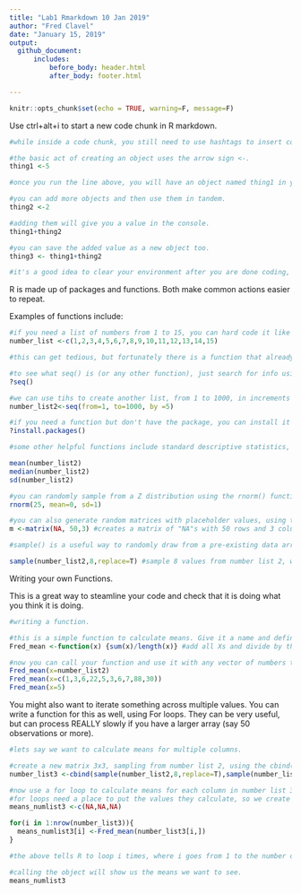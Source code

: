 ---
title: "Lab1 Rmarkdown 10 Jan 2019"
author: "Fred Clavel"
date: "January 15, 2019"
output:
  github_document:
      includes:
          before_body: header.html
          after_body: footer.html

---
<style>
div.blue { background-color:#e6f0ff; border-radius: 5px; padding: 20px;}
div.green { background-color:#e6ffd0; border-radius: 5px; padding: 20px;}
div.red { background-color:#ffe6f0; border-radius: 5px; padding: 20px;}
div.warn { background-color:#ee1111; color:#ffffff; font-weight:bold; border-radius: 5px; padding: 20px; font-variant:small-caps}
div.safe { background-color:#00bb00; color:#ffffff; border-radius: 5px; padding: 20px; font-family:tahoma; line-height:150%}
div.data {background-color:#ddddee; border-radius: 5px; padding: 20px; font-family:monospace}
</style>

```{r setup, include=FALSE}
knitr::opts_chunk$set(echo = TRUE, warning=F, message=F)
```

Use ctrl+alt+i to start a new code chunk in R markdown.

```{r}
#while inside a code chunk, you still need to use hashtags to insert comments, as you would during a standard R script.

#the basic act of creating an object uses the arrow sign <-.
thing1 <-5

#once you run the line above, you will have an object named thing1 in your environment, and it will be equal to 5.

#you can add more objects and then use them in tandem.
thing2 <-2

#adding them will give you a value in the console.
thing1+thing2

#you can save the added value as a new object too.
thing3 <- thing1+thing2

#it's a good idea to clear your environment after you are done coding, and then re-run your entire script, to make sure you didn't overwrite anything along the way. It's easy to accidentally change objects along the way.

```

R is made up of packages and functions. Both make common actions easier to repeat.

Examples of functions include:

```{r}
#if you need a list of numbers from 1 to 15, you can hard code it like this:
number_list <-c(1,2,3,4,5,6,7,8,9,10,11,12,13,14,15)

#this can get tedious, but fortunately there is a function that already does this - the seq() function.

#to see what seq() is (or any other function), just search for info using the  question mark and the name, like this:
?seq()

#we can use tihs to create another list, from 1 to 1000, in increments of 5).
number_list2<-seq(from=1, to=1000, by =5)

#if you need a function but don't have the package, you can install it as long as you are connected to the internet. use the install.packages() command.
?install.packages()

#some other helpful functions include standard descriptive statistics, such as finding means, meadians, and SDs.

mean(number_list2)
median(number_list2)
sd(number_list2)

#you can randomly sample from a Z distribution using the rnorm() function.
rnorm(25, mean=0, sd=1)

#you can also generate random matrices with placeholder values, using the matrix() command.
m <-matrix(NA, 50,3) #creates a matrix of "NA"s with 50 rows and 3 columns

#sample() is a useful way to randomly draw from a pre-existing data array, matrix, list, etc., either with replacement or without.

sample(number_list2,8,replace=T) #sample 8 values from number list 2, with replacement.
```
Writing your own Functions.


This is a great way to steamline your code and check that it is doing what you think it is doing.

```{r}
#writing a function.

#this is a simple function to calculate means. Give it a name and define it using the function() command.
Fred_mean <-function(x) {sum(x)/length(x)} #add all Xs and divide by the length (i.e., the number of elements in the list).

#now you can call your function and use it with any vector of numbers that you have in your environment.
Fred_mean(x=number_list2)
Fred_mean(x=c(1,3,6,22,5,3,6,7,88,30))
Fred_mean(x=5)
```
You might also want to iterate something across multiple values. You can write a function for this as well, using For loops. They can be very useful, but can process REALLY slowly if you have a larger array (say 50 observations or more).

```{r}
#lets say we want to calculate means for multiple columns.

#create a new matrix 3x3, sampling from number list 2, using the cbind() function. cbind() will bind multiple columns together in sequence.
number_list3 <-cbind(sample(number_list2,8,replace=T),sample(number_list2,8,replace=T),sample(number_list2,8,replace=T))

#now use a for loop to calculate means for each column in number list 3.
#for loops need a place to put the values they calculate, so we create an empty vector of NAs.
means_numlist3 <-c(NA,NA,NA)

for(i in 1:nrow(number_list3)){
  means_numlist3[i] <-Fred_mean(number_list3[i,])
}

#the above tells R to loop i times, where i goes from 1 to the number of rows in the matrix we want to calculate means for. We calculate the means using the custom function Fred_mean() we created above [telling it how many rows and columns to create]!

#calling the object will show us the means we want to see.
means_numlist3
```




